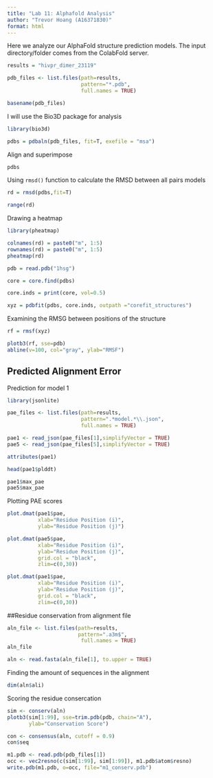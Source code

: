 ```yaml
---
title: "Lab 11: Alphafold Analysis"
author: "Trevor Hoang (A16371830)"
format: html
---
```


Here we analyze our AlphaFold structure prediction models. The input directory/folder comes from the ColabFold server.

```r
results = "hivpr_dimer_23119"
```

```r
pdb_files <- list.files(path=results,
                        pattern="*.pdb",
                        full.names = TRUE)

basename(pdb_files)
```

I will use the Bio3D package for analysis

```r
library(bio3d)

pdbs = pdbaln(pdb_files, fit=T, exefile = "msa")
```

Align and superimpose

```r
pdbs
```

Using `rmsd()` function to calculate the RMSD between all pairs models
```r
rd = rmsd(pdbs,fit=T)

range(rd)
```

Drawing a heatmap

```r
library(pheatmap)

colnames(rd) = paste0("m", 1:5)
rownames(rd) = paste0("m", 1:5)
pheatmap(rd)
```

```r
pdb = read.pdb("1hsg")
```

```r
core = core.find(pdbs)

core.inds = print(core, vol=0.5)
```

```r
xyz = pdbfit(pdbs, core.inds, outpath ="corefit_structures")
```

Examining the RMSG between positions of the structure

```r
rf = rmsf(xyz)

plotb3(rf, sse=pdb)
abline(v=100, col="gray", ylab="RMSF")
```

## Predicted Alignment Error

Prediction for model 1

```r
library(jsonlite)

pae_files <- list.files(path=results,
                        pattern=".*model.*\\.json",
                        full.names = TRUE)

pae1 <- read_json(pae_files[1],simplifyVector = TRUE)
pae5 <- read_json(pae_files[5],simplifyVector = TRUE)

attributes(pae1)

```

```r
head(pae1$plddt)
```

```r
pae1$max_pae
pae5$max_pae
```

Plotting PAE scores
```r
plot.dmat(pae1$pae, 
          xlab="Residue Position (i)",
          ylab="Residue Position (j)")
```

```r
plot.dmat(pae5$pae, 
          xlab="Residue Position (i)",
          ylab="Residue Position (j)",
          grid.col = "black",
          zlim=c(0,30))
```

```r
plot.dmat(pae1$pae, 
          xlab="Residue Position (i)",
          ylab="Residue Position (j)",
          grid.col = "black",
          zlim=c(0,30))
```

##Residue conservation from alignment file

```r
aln_file <- list.files(path=results,
                       pattern=".a3m$",
                        full.names = TRUE)
aln_file

```

```r
aln <- read.fasta(aln_file[1], to.upper = TRUE)
```

Finding the amount of sequences in the alignment
```r
dim(aln$ali)

```
Scoring the residue consercation

```r
sim <- conserv(aln)
plotb3(sim[1:99], sse=trim.pdb(pdb, chain="A"),
       ylab="Conservation Score")
```

```r
con <- consensus(aln, cutoff = 0.9)
con$seq
```

```r
m1.pdb <- read.pdb(pdb_files[1])
occ <- vec2resno(c(sim[1:99], sim[1:99]), m1.pdb$atom$resno)
write.pdb(m1.pdb, o=occ, file="m1_conserv.pdb")
```





